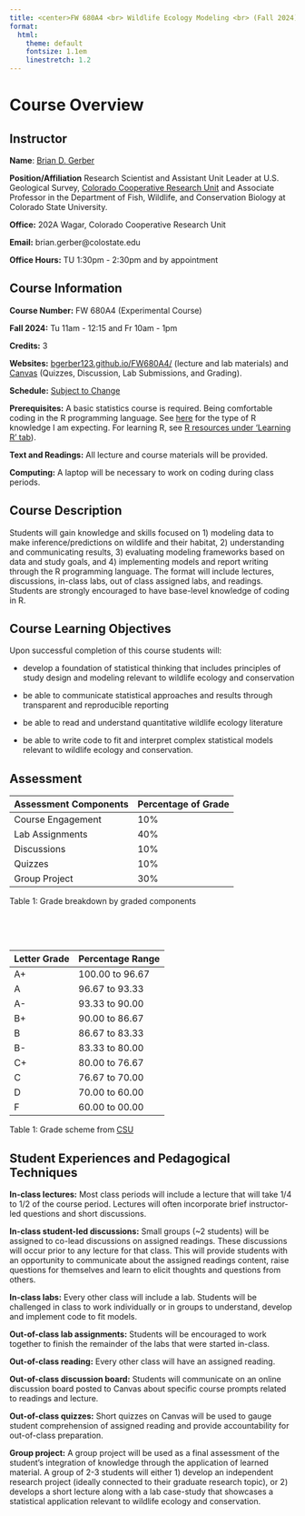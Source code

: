 ```yaml
---
title: <center>FW 680A4 <br> Wildlife Ecology Modeling <br> (Fall 2024)</center>
format:
  html: 
    theme: default
    fontsize: 1.1em
    linestretch: 1.2
---
```



# Course Overview

## Instructor

**Name**:  [Brian D. Gerber](https://bgerber123.github.io/)

**Position/Affiliation** Research Scientist and Assistant Unit Leader at U.S. Geological Survey, [Colorado Cooperative Research Unit](https://www1.usgs.gov/coopunits/unit/Colorado) and Associate Professor in the Department of Fish, Wildlife, and Conservation Biology at Colorado State University. 

**Office:**  202A Wagar, Colorado Cooperative Research Unit

**Email:** brian.gerber@colostate.edu

**Office Hours:** TU 1:30pm - 2:30pm and by appointment


## Course Information

**Course Number:** FW 680A4 (Experimental Course)

**Fall 2024:** Tu 11am - 12:15 and Fr 10am - 1pm

**Credits:** 3

**Websites:**  [bgerber123.github.io/FW680A4/](/FW680A4/index.qmd) (lecture and lab materials) and [Canvas](https://colostate.instructure.com/) (Quizzes, Discussion, Lab Submissions, and Grading).

**Schedule:** [Subject to Change](/FW680A4/schedule.qmd)

**Prerequisites:**  A basic statistics course is required. Being comfortable coding in the R programming language. See [here](/FW680A4/Rknowledge.qmd) for the type of R knowledge I am expecting. For learning R, see [R resources under 'Learning R' tab](/FW680A4/)).


**Text and Readings:** All lecture and course materials will be provided. 

**Computing:** A laptop will be necessary to work on coding during class periods.


## Course Description

Students will gain knowledge and skills focused on 1) modeling data to make inference/predictions on wildlife and their habitat, 2) understanding and communicating results, 3) evaluating modeling frameworks based on data and study goals, and 4) implementing models and report writing through the R programming language. The format will include lectures, discussions, in-class labs, out of class assigned labs, and readings. Students are strongly encouraged to have base-level knowledge of coding in R.

## Course Learning Objectives

Upon successful completion of this course students will: 

- develop a foundation of statistical thinking that includes principles of study design and modeling relevant to wildlife ecology and conservation

- be able to communicate statistical approaches and results through transparent and reproducible reporting

- be able to read and understand quantitative wildlife ecology literature

- be able to write code to fit and interpret complex statistical models relevant to wildlife ecology and conservation.  


## Assessment

Assessment Components  | Percentage of Grade
--------------------   | -------------------
Course Engagement      | 10%
Lab Assignments        | 40%
Discussions            | 10%
Quizzes                | 10%
Group Project          | 30%
 
Table 1: Grade breakdown by graded components

<br>

<br>


 Letter Grade         | Percentage Range
--------------------  | -------------------
A+                    | 100.00 to 96.67
A                     | 96.67 to 93.33
A-                    | 93.33 to 90.00
B+                    | 90.00 to 86.67
B                     | 86.67 to 83.33
B-                    | 83.33 to 80.00
C+                    | 80.00 to 76.67
C                     | 76.67 to 70.00
D                     | 70.00 to 60.00
F                     | 60.00 to 00.00

Table 1: Grade scheme from [CSU](https://canvas.colostate.edu/grading-schemes/)


## Student Experiences and Pedagogical Techniques

**In-class lectures:** Most class periods will include a lecture that will take 1/4 to 1/2 of the course period. Lectures will often incorporate brief instructor-led questions and short discussions.

**In-class student-led discussions:** Small groups (~2 students) will be assigned to co-lead discussions on assigned readings. These discussions will occur prior to any lecture for that class. This will provide students with an opportunity to communicate about the assigned readings content, raise questions for themselves and learn to elicit thoughts and questions from others. 

**In-class labs:** Every other class will include a lab. Students will be challenged in class to work individually or in groups to understand, develop and implement code to fit models.

**Out-of-class lab assignments:** Students will be encouraged to work together to finish the remainder of the labs that were started in-class. 

**Out-of-class reading:** Every other class will have an assigned reading. 

**Out-of-class discussion board:** Students will communicate on an online discussion board posted to Canvas about specific course prompts related to readings and lecture. 

**Out-of-class quizzes:** Short quizzes on Canvas will be used to gauge student comprehension of assigned reading and provide accountability for out-of-class preparation. 

**Group project:** A group project will be used as a final assessment of the student's integration of knowledge through the application of learned material. A group of 2-3 students will either 1) develop an independent research project (ideally connected to their graduate research topic), or 2) develops a short lecture along with a lab case-study that showcases a statistical application relevant to wildlife ecology and conservation.

